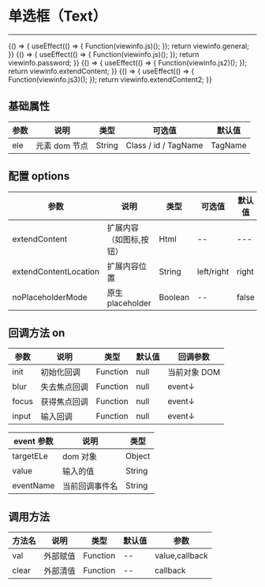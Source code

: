 
# 单选框（Text）

---

<Meta title="基础控件/文本框(Text)" />

<Canvas>
    <Story
        name="通用"
        height="150px"
        parameters={{
            docs: { source: { code: `${viewinfo.general}${viewinfo.js}` } },
        }}
    >
        {() => {
            useEffect(() => {
                Function(viewinfo.js)();
            });
            return viewinfo.general;
        }}
    </Story>
</Canvas>

<Canvas>
    <Story
        name="密码"
        height="150px"
        parameters={{
            docs: { source: { code: `${viewinfo.password}${viewinfo.js}` } },
        }}
    >
        {() => {
            useEffect(() => {
                Function(viewinfo.js)();
            });
            return viewinfo.password;
        }}
    </Story>
</Canvas>

<Canvas>
    <Story
        name="扩展内容"
        height="150px"
        parameters={{
            docs: {
                source: { code: `${viewinfo.extendContent}${viewinfo.js2}` },
            },
        }}
    >
        {() => {
            useEffect(() => {
                Function(viewinfo.js2)();
            });
            return viewinfo.extendContent;
        }}
    </Story>
</Canvas>

<Canvas>
    <Story
        name="扩展内容2"
        height="150px"
        parameters={{
            docs: {
                source: { code: `${viewinfo.extendContent2}${viewinfo.js3}` },
            },
        }}
    >
        {() => {
            useEffect(() => {
                Function(viewinfo.js3)();
            });
            return viewinfo.extendContent2;
        }}
    </Story>
</Canvas>

## 基础属性

| 参数 | 说明          | 类型   | 可选值               | 默认值  |
| ---- | ------------- | ------ | -------------------- | ------- |
| ele  | 元素 dom 节点 | String | Class / id / TagName | TagName |

## 配置 options

| 参数                  | 说明                    | 类型    | 可选值     | 默认值 |
| --------------------- | ----------------------- | ------- | ---------- | ------ |
| extendContent         | 扩展内容（如图标,按钮） | Html    | --         | ---    |
| extendContentLocation | 扩展内容位置            | String  | left/right | right  |
| noPlaceholderMode     | 原生 placeholder        | Boolean | --         | false  |

## 回调方法 on

| 参数  | 说明         | 类型     | 默认值 | 回调参数     |
| ----- | ------------ | -------- | ------ | ------------ |
| init  | 初始化回调   | Function | null   | 当前对象 DOM |
| blur  | 失去焦点回调 | Function | null   | event↓       |
| focus | 获得焦点回调 | Function | null   | event↓       |
| input | 输入回调     | Function | null   | event↓       |

| event 参数 | 说明           | 类型   |
| ---------- | -------------- | ------ |
| targetELe  | dom 对象       | Object |
| value      | 输入的值       | String |
| eventName  | 当前回调事件名 | String |

## 调用方法

| 方法名 | 说明     | 类型     | 默认值 | 参数           |
| ------ | -------- | -------- | ------ | -------------- |
| val    | 外部赋值 | Function | --     | value,callback |
| clear  | 外部清值 | Function | --     | callback       |

